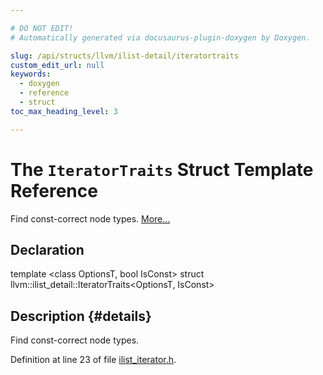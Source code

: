 ```yaml
---

# DO NOT EDIT!
# Automatically generated via docusaurus-plugin-doxygen by Doxygen.

slug: /api/structs/llvm/ilist-detail/iteratortraits
custom_edit_url: null
keywords:
  - doxygen
  - reference
  - struct
toc_max_heading_level: 3

---
```





# The `IteratorTraits` Struct Template Reference

<DoxygenPage pluginConfig={pluginConfig}>

Find const-correct node types. <a href="#details">More...</a>

## Declaration

<CodeBlock>template &lt;class OptionsT, bool IsConst&gt;
struct llvm::ilist_detail::IteratorTraits&lt;OptionsT, IsConst&gt;</CodeBlock>

## Description {#details}

Find const-correct node types.

Definition at line 23 of file <a href="/docs/api/files/include/include/llvm/include/llvm/adt/ilist-iterator-h">ilist&#95;iterator.h</a>.

</DoxygenPage>
